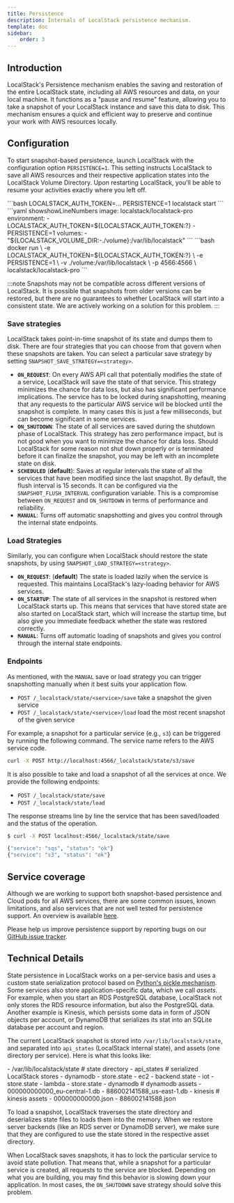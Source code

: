 ```yaml
---
title: Persistence
description: Internals of LocalStack persistence mechanism.
template: doc
sidebar:
    order: 3
---
```



## Introduction

LocalStack's Persistence mechanism enables the saving and restoration of the entire LocalStack state, including all AWS resources and data, on your local machine.
It functions as a "pause and resume" feature, allowing you to take a snapshot of your LocalStack instance and save this data to disk.
This mechanism ensures a quick and efficient way to preserve and continue your work with AWS resources locally.

## Configuration

To start snapshot-based persistence, launch LocalStack with the configuration option `PERSISTENCE=1`.
This setting instructs LocalStack to save all AWS resources and their respective application states into the LocalStack Volume Directory.
Upon restarting LocalStack, you'll be able to resume your activities exactly where you left off.

<Tabs>
<TabItem label="LocalStack CLI">
```bash
LOCALSTACK_AUTH_TOKEN=...
PERSISTENCE=1 localstack start
```
</TabItem>
<TabItem label="Docker Compose">
```yaml showshowLineNumbers
image: localstack/localstack-pro
environment:
  - LOCALSTACK_AUTH_TOKEN=${LOCALSTACK_AUTH_TOKEN:?}
  - PERSISTENCE=1
volumes:
  - "${LOCALSTACK_VOLUME_DIR:-./volume}:/var/lib/localstack"
```
</TabItem>
<TabItem label="Docker">
```bash
docker run \
  -e LOCALSTACK_AUTH_TOKEN=${LOCALSTACK_AUTH_TOKEN:?} \
  -e PERSISTENCE=1 \
  -v ./volume:/var/lib/localstack \
  -p 4566:4566 \
  localstack/localstack-pro
```
</TabItem>
</Tabs>

:::note
Snapshots may not be compatible across different versions of LocalStack.
It is possible that snapshots from older versions can be restored, but there are no guarantees to whether LocalStack will start into a consistent state.
We are actively working on a solution for this problem.
:::

### Save strategies

LocalStack takes point-in-time snapshot of its state and dumps them to disk.
There are four strategies that you can choose from that govern when these snapshots are taken.
You can select a particular save strategy by setting `SNAPSHOT_SAVE_STRATEGY=<strategy>`.

* **`ON_REQUEST`**: On every AWS API call that potentially modifies the state of a service, LocalStack will save the state of that service.
  This strategy minimizes the chance for data loss, but also has significant performance implications.
  The service has to be locked during snapshotting, meaning that any requests to the particular AWS service will be blocked until the snapshot is complete.
   In many cases this is just a few milliseconds, but can become significant in some services.
* **`ON_SHUTDOWN`**: The state of all services are saved during the shutdown phase of LocalStack.
  This strategy has zero performance impact, but is not good when you want to minimize the chance for data loss.
  Should LocalStack for some reason not shut down properly or is terminated before it can finalize the snapshot, you may be left with an incomplete state on disk.
* **`SCHEDULED`** (**default**): Saves at regular intervals the state of all the services that have been modified since the last snapshot.
  By default, the flush interval is 15 seconds.
  It can be configured via the `SNAPSHOT_FLUSH_INTERVAL` configuration variable.
  This is a compromise between `ON_REQUEST` and `ON_SHUTDOWN` in terms of performance and reliability.
* **`MANUAL`**: Turns off automatic snapshotting and gives you control through the internal state endpoints.

### Load Strategies

Similarly, you can configure when LocalStack should restore the state snapshots, by using `SNAPSHOT_LOAD_STRATEGY=<strategy>`.

* **`ON_REQUEST`**: (**default**) The state is loaded lazily when the service is requested.
  This maintains LocalStack's lazy-loading behavior for AWS services.
* **`ON_STARTUP`**: The state of all services in the snapshot is restored when LocalStack starts up.
  This means that services that have stored state are also started on LocalStack start, which will increase the startup time, but also give you immediate feedback whether the state was restored correctly.
* **`MANUAL`**: Turns off automatic loading of snapshots and gives you control through the internal state endpoints.

### Endpoints

As mentioned, with the `MANUAL` save or load strategy you can trigger snapshotting manually when it best suits your application flow.

* `POST /_localstack/state/<service>/save` take a snapshot the given service
* `POST /_localstack/state/<service>/load` load the most recent snapshot of the given service

For example, a snapshot for a particular service (e.g., `s3`) can be triggered by running the following command.
The service name refers to the AWS service code.

```bash
curl -X POST http://localhost:4566/_localstack/state/s3/save
```

It is also possible to take and load a snapshot of all the services at once.
We provide the following endpoints:

* `POST /_localstack/state/save`
* `POST /_localstack/state/load`

The response streams line by line the service that has been saved/loaded and the status of the operation.

```bash
$ curl -X POST localhost:4566/_localstack/state/save
```

```bash
{"service": "sqs", "status": "ok"}
{"service": "s3", "status": "ok"}
```

## Service coverage

Although we are working to support both snapshot-based persistence and Cloud pods for all AWS services,
there are some common issues, known limitations, and also services that are not well tested for persistence support.
An overview is available [here](/aws/capabilities/state-management/persistence-coverage).

Please help us improve persistence support by reporting bugs on our [GitHub issue tracker](https://github.com/localstack/localstack/issues/new/choose).

## Technical Details

State persistence in LocalStack works on a per-service basis and uses a custom state serialization protocol based on [Python's pickle mechanism](https://docs.python.org/3/library/pickle.html).
Some services also store application-specific data, which we call _assets_.
For example, when you start an RDS PostgreSQL database, LocalStack not only stores the RDS resource information, but also the PostgreSQL data.
Another example is Kinesis, which persists some data in form of JSON objects per account, or DynamoDB that serializes its stat into an SQLite database per account and region.

The current LocalStack snapshot is stored into `/var/lib/localstack/state`, and separated into `api_states` (LocalStack internal state), and assets (one directory per service).
Here is what this looks like:

<FileTree>
- /var/lib/localstack/state # state directory
  - api_states # serialized LocalStack stores
    - dynamodb
      - store.state
    - ec2
      - backend.state
    - iot
      - store.state
    - lambda
      - store.state
  - dynamodb # dynamodb assets
    - 000000000000_eu-central-1.db
    - 886002141588_us-east-1.db
  - kinesis # kinesis assets
    - 000000000000.json
    - 886002141588.json
</FileTree>

To load a snapshot, LocalStack traverses the state directory and deserializes state files to loads them into the memory.
When we restore server backends (like an RDS server or DynamoDB server), we make sure that they are configured to use the state stored in the respective asset directory.

When LocalStack saves snapshots, it has to lock the particular service to avoid state pollution.
That means that, while a snapshot for a particular service is created, all requests to the service are blocked.
Depending on what you are building, you may find this behavior is slowing down your application.
In most cases, the `ON_SHUTDOWN` save strategy should solve this problem.